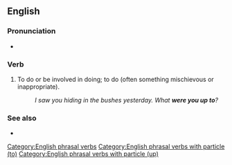 {{merge|up to something}}
==English==

===Pronunciation===
* {{audio|en-au-be up to.ogg|Audio (AU)|lang=en}}

===Verb===
{{head|en|verb}}

# {{lb|en|idiom}} To do or be involved in doing; to do (often something mischievous or inappropriate).
#: ''I saw you hiding in the bushes yesterday. What '''were you up to'''?''

===See also===
* {{l|en|get up to}}

[[Category:English phrasal verbs]]
[[Category:English phrasal verbs with particle (to)]]
[[Category:English phrasal verbs with particle (up)]]